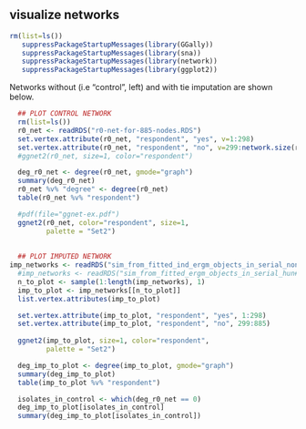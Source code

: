 ## visualize networks


```r
 
rm(list=ls())
   suppressPackageStartupMessages(library(GGally))
   suppressPackageStartupMessages(library(sna))
   suppressPackageStartupMessages(library(network))
   suppressPackageStartupMessages(library(ggplot2))

```

Networks without (i.e "control", left) and with tie imputation are shown below.

```r
  ## PLOT CONTROL NETWORK
  rm(list=ls())
  r0_net <- readRDS("r0-net-for-885-nodes.RDS")
  set.vertex.attribute(r0_net, "respondent", "yes", v=1:298)
  set.vertex.attribute(r0_net, "respondent", "no", v=299:network.size(r0_net))
  #ggnet2(r0_net, size=1, color="respondent")

  deg_r0_net <- degree(r0_net, gmode="graph")
  summary(deg_r0_net)
  r0_net %v% "degree" <- degree(r0_net) 
  table(r0_net %v% "respondent")

  #pdf(file="ggnet-ex.pdf")
  ggnet2(r0_net, color="respondent", size=1,
         palette = "Set2")
  
  
  ## PLOT IMPUTED NETWORK
imp_networks <- readRDS("sim_from_fitted_ind_ergm_objects_in_serial_nonodemix.RDS")
  #imp_networks <- readRDS("sim_from_fitted_ergm_objects_in_serial_hun#dred_dyad_ind_base_13.RDS")
  n_to_plot <- sample(1:length(imp_networks), 1)
  imp_to_plot <- imp_networks[[n_to_plot]]
  list.vertex.attributes(imp_to_plot) 

  set.vertex.attribute(imp_to_plot, "respondent", "yes", 1:298)
  set.vertex.attribute(imp_to_plot, "respondent", "no", 299:885)
   
  ggnet2(imp_to_plot, size=1, color="respondent", 
         palette = "Set2")

  deg_imp_to_plot <- degree(imp_to_plot, gmode="graph")
  summary(deg_imp_to_plot)
  table(imp_to_plot %v% "respondent")

  isolates_in_control <- which(deg_r0_net == 0)
  deg_imp_to_plot[isolates_in_control]
  summary(deg_imp_to_plot[isolates_in_control])
```